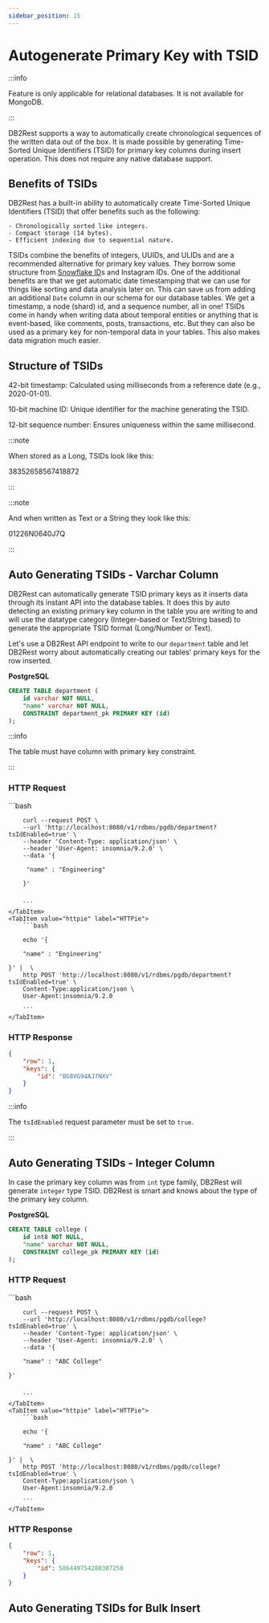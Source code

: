 ```yaml
---
sidebar_position: 15
---
```


# Autogenerate Primary Key with TSID


:::info

Feature is only applicable for relational databases. It is not available for MongoDB.

:::


DB2Rest supports a way to automatically create chronological sequences of the written data out of the box. It is made possible
by generating Time-Sorted Unique Identifiers (TSID) for primary key columns during insert operation.
This does not require any native database support.


## Benefits of TSIDs

DB2Rest has a built-in ability to automatically create Time-Sorted Unique Identifiers (TSID) that offer benefits such as the following:

    - Chronologically sorted like integers.
    - Compact storage (14 bytes).
    - Efficient indexing due to sequential nature.

TSIDs combine the benefits of integers, UUIDs, and ULIDs and are a recommended alternative for primary key values.
They borrow some structure from [Snowflake ID](https://en.wikipedia.org/wiki/Snowflake_ID)s and Instagram IDs.
One of the additional benefits are that we get automatic date timestamping that we can use for things like sorting and data analysis later on.
This can save us from adding an additional `Date` column in our schema for our database tables.
We get a timestamp, a node (shard) id, and a sequence number, all in one! TSIDs come in handy when writing data about temporal entities or
anything that is event-based, like comments, posts, transactions, etc. But they can also be used as a primary key for non-temporal data in your tables.
This also makes data migration much easier.


## Structure of TSIDs

42-bit timestamp: Calculated using milliseconds from a reference date (e.g., 2020-01-01).

10-bit machine ID: Unique identifier for the machine generating the TSID.

12-bit sequence number: Ensures uniqueness within the same millisecond.


:::note

When stored as a Long, TSIDs look like this:

38352658567418872

:::

:::note

And when written as Text or a String they look like this:

01226N0640J7Q

:::


## Auto Generating TSIDs - Varchar Column

DB2Rest can automatically generate TSID primary keys as it inserts data through its instant API into the database tables.
It does this by auto detecting an existing primary key column in the table you are writing to and will use the datatype category (Integer-based or Text/String based)
to generate the appropriate TSID format (Long/Number or Text).


Let's use a DB2Rest API endpoint to write to our `department` table and let DB2Rest worry about automatically creating our tables' primary keys for the row inserted.


**PostgreSQL**

```sql
CREATE TABLE department (
	id varchar NOT NULL,
	"name" varchar NOT NULL,
	CONSTRAINT department_pk PRIMARY KEY (id)
);
```

:::info

The table must have column with primary key constraint.

:::

### HTTP Request

<Tabs>
    <TabItem value="cURL" label="cURL" default>
        ```bash

        curl --request POST \
        --url 'http://localhost:8080/v1/rdbms/pgdb/department?tsIdEnabled=true' \
        --header 'Content-Type: application/json' \
        --header 'User-Agent: insomnia/9.2.0' \
        --data '{

         "name" : "Engineering"

        }'


        ```
    </TabItem>
    <TabItem value="httpie" label="HTTPie">
        ```bash

        echo '{

        "name" : "Engineering"

    }' |  \
        http POST 'http://localhost:8080/v1/rdbms/pgdb/department?tsIdEnabled=true' \
        Content-Type:application/json \
        User-Agent:insomnia/9.2.0

        ```
    </TabItem>

</Tabs>


### HTTP Response
```json lines
{
	"row": 1,
	"keys": {
		"id": "0G8VG94AJ7NXV"
	}
}

```

:::info

The `tsIdEnabled` request parameter must be set to `true`.

:::

## Auto Generating TSIDs - Integer Column

In case the primary key column was from `int` type family, DB2Rest will generate `integer` type TSID. DB2Rest is smart and knows about the type of the primary key column.

**PostgreSQL**

```sql
CREATE TABLE college (
	id int8 NOT NULL,
	"name" varchar NOT NULL,
	CONSTRAINT college_pk PRIMARY KEY (id)
);
```


### HTTP Request

<Tabs>
    <TabItem value="cURL" label="cURL" default>
        ```bash

        curl --request POST \
        --url 'http://localhost:8080/v1/rdbms/pgdb/college?tsIdEnabled=true' \
        --header 'Content-Type: application/json' \
        --header 'User-Agent: insomnia/9.2.0' \
        --data '{

        "name" : "ABC College"

    }'


        ```
    </TabItem>
    <TabItem value="httpie" label="HTTPie">
        ```bash

        echo '{

        "name" : "ABC College"

    }' |  \
        http POST 'http://localhost:8080/v1/rdbms/pgdb/college?tsIdEnabled=true' \
        Content-Type:application/json \
        User-Agent:insomnia/9.2.0

        ```
    </TabItem>

</Tabs>


### HTTP Response
```json lines
{
	"row": 1,
	"keys": {
		"id": 586449754280387258
	}
}

```


## Auto Generating TSIDs for Bulk Insert
